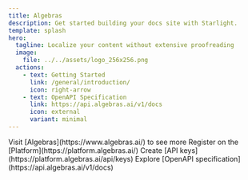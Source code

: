 ```yaml
---
title: Algebras
description: Get started building your docs site with Starlight.
template: splash
hero:
  tagline: Localize your content without extensive proofreading
  image:
    file: ../../assets/logo_256x256.png
  actions:
    - text: Getting Started
      link: /general/introduction/
      icon: right-arrow
    - text: OpenAPI Specification
      link: https://api.algebras.ai/v1/docs
      icon: external
      variant: minimal
---
```



<CardGrid stagger>
  <Card title="Visit the Website" icon="open-book">
    Visit [Algebras](https://www.algebras.ai/) to see more
  </Card>
  <Card title="Register on the platform" icon="add-document">
    Register on the [Platform](https://platform.algebras.ai/)
  </Card>
  <Card title="Create API keys" icon="setting">
    Create [API keys](https://platform.algebras.ai/api/keys)
  </Card>
  <Card title="Explore OpenAPI specification" icon="open-book">
    Explore [OpenAPI specification](https://api.algebras.ai/v1/docs)
  </Card>
</CardGrid>

